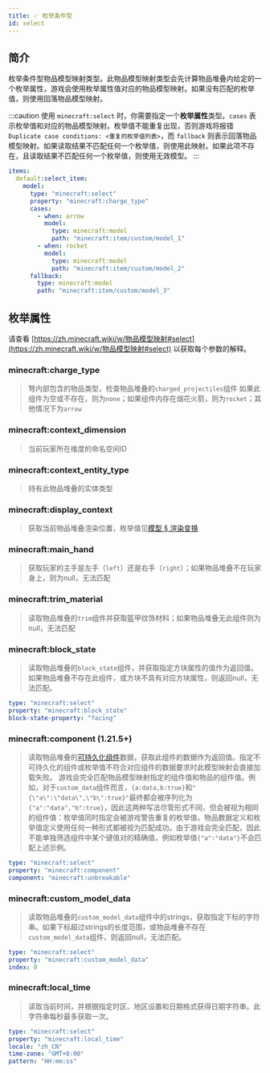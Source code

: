 ```yaml
---
title: ✅ 枚举条件型
id: select
---
```



## 简介

<UrlCard
  url="https://zh.minecraft.wiki/w/物品模型映射#select"
  title="✅ 枚举条件型"
/>

枚举条件型物品模型映射类型。此物品模型映射类型会先计算物品堆叠内给定的一个枚举属性，游戏会使用枚举属性值对应的物品模型映射。如果没有匹配的枚举值，则使用回落物品模型映射。

:::caution
使用 `minecraft:select` 时，你需要指定一个**枚举属性**类型。`cases` 表示枚举值和对应的物品模型映射。枚举值不能重复出现，否则游戏将报错`Duplicate case conditions: <重复的枚举值列表>`，而 `fallback` 则表示回落物品模型映射。如果读取结果不匹配任何一个枚举值，则使用此映射。如果此项不存在，且读取结果不匹配任何一个枚举值，则使用无效模型。
:::

```yaml
items:
  default:select_item:
    model:
      type: "minecraft:select"
      property: "minecraft:charge_type"
      cases:
        - when: arrow
          model:
            type: minecraft:model
            path: "minecraft:item/custom/model_1"
        - when: rocket
          model:
            type: minecraft:model
            path: "minecraft:item/custom/model_2"
      fallback:
        type: minecraft:model
        path: "minecraft:item/custom/model_3"
```

## 枚举属性

请查看 [https://zh.minecraft.wiki/w/物品模型映射#select](https://zh.minecraft.wiki/w/物品模型映射#select) 以获取每个参数的解释。

### minecraft\:charge\_type

> 弩内部包含的物品类型，检查物品堆叠的`charged_projectiles`组件
> 如果此组件为空或不存在，则为`none`；如果组件内存在烟花火箭，则为`rocket`；其他情况下为`arrow`

### minecraft\:context\_dimension

> 当前玩家所在维度的命名空间ID

### minecraft\:context\_entity\_type

> 持有此物品堆叠的实体类型

### minecraft\:display\_context

> 获取当前物品堆叠渲染位置，枚举值见[模型 § 渲染变换](https://zh.minecraft.wiki/w/%E6%A8%A1%E5%9E%8B#%E6%B8%B2%E6%9F%93%E5%8F%98%E6%8D%A2)

### minecraft\:main\_hand

> 获取玩家的主手是左手（`left`）还是右手（`right`）；如果物品堆叠不在玩家身上，则为null，无法匹配

### minecraft\:trim\_material

> 读取物品堆叠的`trim`组件并获取盔甲纹饰材料；如果物品堆叠无此组件则为null，无法匹配

### minecraft\:block\_state

> 读取物品堆叠的`block_state`组件，并获取指定方块属性的值作为返回值。如果物品堆叠不存在此组件，或方块不具有对应方块属性，则返回null，无法匹配。

```yaml
type: "minecraft:select"
property: "minecraft:block_state"
block-state-property: "facing"
```

### minecraft\:component (1.21.5+)

> 读取物品堆叠的[可持久化组件](https://zh.minecraft.wiki/w/%E6%95%B0%E6%8D%AE%E7%BB%84%E4%BB%B6)数据，获取此组件的数据作为返回值。指定不可持久化的组件或枚举值不符合对应组件的数据要求时此模型映射会直接加载失败。
> 游戏会完全匹配物品模型映射指定的组件值和物品的组件值。例如，对于`custom_data`组件而言，`{a:data,b:true}`和`"{\"a\":\"data\",\"b\":true}"`最终都会被序列化为`{"a":"data","b":true}`，因此这两种写法尽管形式不同，但会被视为相同的组件值：枚举值同时指定会被游戏警告重复的枚举值，物品数据定义和枚举值定义使用任何一种形式都被视为匹配成功。由于游戏会完全匹配，因此不能单独筛选组件中某个键值对的精确值，例如枚举值`{"a":"data"}`不会匹配上述示例。

```yaml
type: "minecraft:select"
property: "minecraft:component"
component: "minecraft:unbreakable"
```

### minecraft\:custom\_model\_data

> 读取物品堆叠的`custom_model_data`组件中的strings，获取指定下标的字符串。如果下标超过strings的长度范围，或物品堆叠不存在`custom_model_data`组件，则返回null，无法匹配。

```yaml
type: "minecraft:select"
property: "minecraft:custom_model_data"
index: 0
```

### minecraft\:local\_time

> 读取当前时间，并根据指定时区、地区设置和日期格式获得日期字符串。此字符串每秒最多获取一次。

```yaml
type: "minecraft:select"
property: "minecraft:local_time"
locale: "zh_CN"
time-zone: "GMT+8:00"
pattern: "HH:mm:ss"
```
